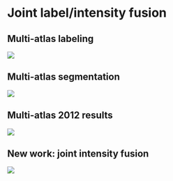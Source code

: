 
# Joint label/intensity fusion

## Multi-atlas labeling

![](./competitions/figures/NKI30_MALF.png)

## Multi-atlas segmentation

![](./tools/jointfusion/figures/jointLabelFusion.png)

## Multi-atlas 2012 results

![](./competitions/figures/MALF2012.png)

## New work:  joint intensity fusion

![](./tools/jointfusion/figures/jointIntensityFusion.png)

<!--

## Possible uses

* ``Correct'' images
    * motion correction
    * lesions
* Project atlas set intensity signature
-->


